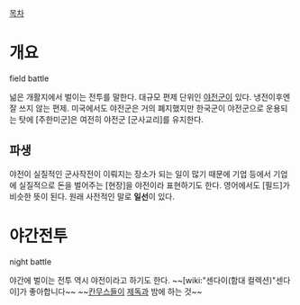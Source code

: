 [[목차]]
= 개요 =
field battle

넒은 개활지에서 벌이는 전투를 말한다. 대규모 편제 단위인 [[야전군]]이 있다. 냉전이후엔 잘 쓰지 않는 편제. 미국에서도 야전군은 거의 폐지했지만 한국군이 야전군으로 운용되는 탓에 [주한미군]은 여전히 야전군 [군사교리]를 유지한다.

== 파생 ==
야전이 실질적인 군사작전이 이뤄지는 장소가 되는 일이 많기 때문에 기업 등에서 기업에 실질적으로 돈을 벌어주는 [현장]을 야전이라 표현하기도 한다. 영어에서도 [필드]가 비슷한 뜻이 된다. 원래 사전적인 말로 '''일선'''이 있다.
= 야간전투 =

night battle 

야간에 벌이는 전투 역시 야전이라고 하기도 한다.
~~[wiki:"센다이(함대 컬렉션)"센다이]가 좋아합니다~~
~~[[칸무스]]들이 [[제독]]과 밤에 하는 것~~
